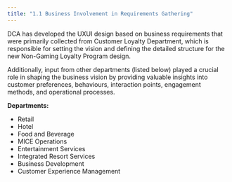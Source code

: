 ```yaml
---
title: "1.1 Business Involvement in Requirements Gathering"
---
```


DCA has developed the UXUI design based on business requirements that were primarily collected from Customer Loyalty Department, which is responsible for setting the vision and defining the detailed structure for the new Non-Gaming Loyalty Program design.

Additionally, input from other departments (listed below) played a crucial role in shaping the business vision by providing valuable insights into customer preferences, behaviours, interaction points, engagement methods, and operational processes.

**Departments:**
- Retail
- Hotel
- Food and Beverage
- MICE Operations
- Entertainment Services
- Integrated Resort Services
- Business Development
- Customer Experience Management
    